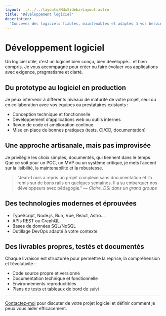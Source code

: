 ```yaml
---
layout: ../../../layouts/MdxSidebarLayout.astro
title: "Développement logiciel"
description:
  "Concevez des logiciels fiables, maintenables et adaptés à vos besoins réels."
---
```



# Développement logiciel

Un logiciel utile, c’est un logiciel bien conçu, bien développé… et bien
compris. Je vous accompagne pour créer ou faire évoluer vos applications avec
exigence, pragmatisme et clarté.

## Du prototype au logiciel en production

Je peux intervenir à différents niveaux de maturité de votre projet, seul ou en
collaboration avec vos équipes ou prestataires existants :

- Conception technique et fonctionnelle
- Développement d'applications web ou outils internes
- Revue de code et amélioration continue
- Mise en place de bonnes pratiques (tests, CI/CD, documentation)

## Une approche artisanale, mais pas improvisée

Je privilégie les choix simples, documentés, qui tiennent dans le temps. Que ce
soit pour un POC, un MVP ou un système critique, je mets l’accent sur la
lisibilité, la maintenabilité et la robustesse.

> "Jean-Louis a repris un projet complexe sans documentation et l’a remis sur de
> bons rails en quelques semaines. Il a su embarquer nos développeurs avec
> pédagogie." — _Claire, DSI dans un grand groupe_

## Des technologies modernes et éprouvées

- TypeScript, Node.js, Bun, Vue, React, Astro…
- APIs REST ou GraphQL
- Bases de données SQL/NoSQL
- Outillage DevOps adapté à votre contexte

## Des livrables propres, testés et documentés

Chaque livraison est structurée pour permettre la reprise, la compréhension et
l’évolutivité :

- Code source propre et versionné
- Documentation technique et fonctionnelle
- Environnements reproductibles
- Plans de tests et tableaux de bord de suivi

---

[Contactez-moi](../fr/contact) pour discuter de votre projet logiciel et définir
comment je peux vous aider efficacement.
